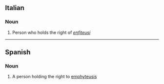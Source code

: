 ==Italian==

===Noun===
{{it-noun|m}} {{it-noun|f}}

# Person who holds the right of ''[[enfiteusi]]''
----
==Spanish==

===Noun===
{{es-noun|mf}}

# A person holding the right to [[emphyteusis]]